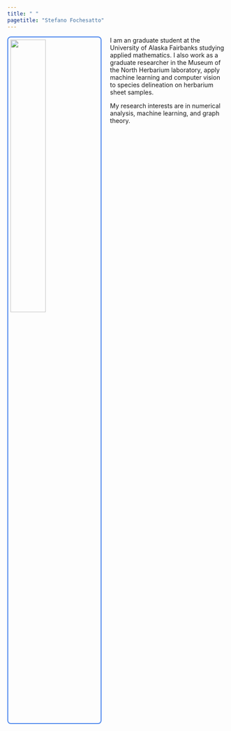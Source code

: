 ```yaml
---
title: " "
pagetitle: "Stefano Fochesatto"
---
```


<link rel="stylesheet" href="styles.css" type="text/css">
<link rel="stylesheet" href="academicicons/css/academicons.min.css"/>

<img src="images/profile.jpg" style="width:40%; border: 2px solid #4582ec;
                                                border-radius: 4px; 
                                                padding: 5px; 
                                                border-radius: 8px; 
                                                margin-right: 20px" align="left">

I am an graduate student at the University of Alaska Fairbanks studying applied mathematics. I also work as a graduate researcher in the Museum of the North Herbarium laboratory, apply machine learning and computer vision to species delineation on herbarium sheet samples. 

My research interests are in numerical analysis, machine learning, and graph theory. 




